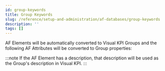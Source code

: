 ```yaml
---
id: group-keywords
title: Group Keywords
slug: /reference/setup-and-administration/af-databases/group-keywords
description: ''
tags: []
---
```



AF Elements will be automatically converted to Visual KPI Groups and the following AF Attributes will be converted to Group properties:

:::note
If the AF Element has a description, that description will be used as the Group's description in Visual KPI.
:::

<JsonToTable jsonData={table} />